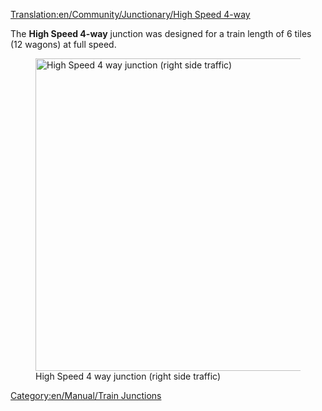 [[Translation:en/Community/Junctionary/High Speed 4-way]]

{{en/Community/Junctionary/Navigation}}
The '''High Speed 4-way''' junction was designed for a train length of 6 tiles (12 wagons) at full speed.

[[File:en/Community/Junctionary/High Speed 4-way.png|none|thumb|500px|High Speed 4 way junction (right side traffic)]]

{{en/Community/Junctionary/Junction Criteria|High|4|1|0|0|1|1|1|1|0|0|0||Broken down trains only affect the one track.|
* Can handle a large amount of traffic
* Uses 38x38 tiles
* Can be made larger for longer trains
* Long diagonal right turns can be moved inwards to save some space
* Copy and paste patch recommended
}}

[[Category:en/Manual/Train Junctions]]